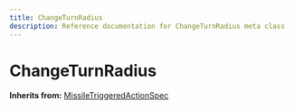 ```yaml
---
title: ChangeTurnRadius
description: Reference documentation for ChangeTurnRadius meta class
---
```



# ChangeTurnRadius

**Inherits from:** [MissileTriggeredActionSpec](/classes/missiletriggeredactionspec)

<ClassDetails file="/db/classes/ChangeTurnRadius.3c71abbb8ff8.json" />
